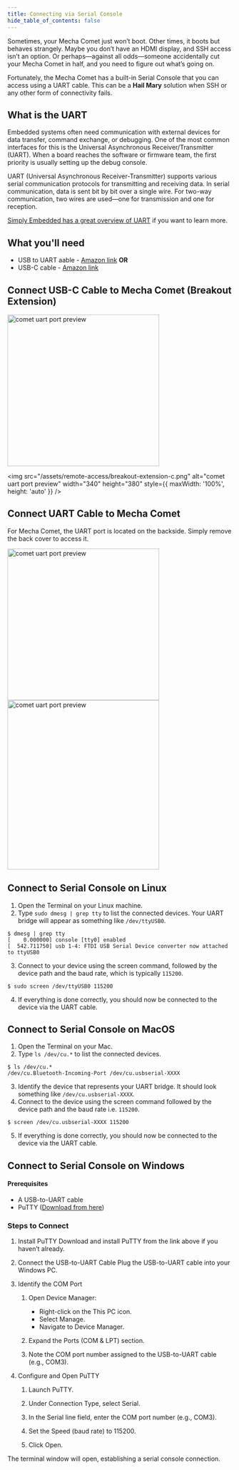 ```yaml
---
title: Connecting via Serial Console
hide_table_of_contents: false
---
```


Sometimes, your Mecha Comet just won’t boot. Other times, it boots but behaves strangely. Maybe you don’t have an HDMI display, and SSH access isn’t an option. Or perhaps—against all odds—someone accidentally cut your Mecha Comet in half, and you need to figure out what’s going on.

Fortunately, the Mecha Comet has a built-in Serial Console that you can access using a UART cable. This can be a **Hail Mary** solution when SSH or any other form of connectivity fails.

## What is the UART

Embedded systems often need communication with external devices for data transfer, command exchange, or debugging. One of the most common interfaces for this is the Universal Asynchronous Receiver/Transmitter (UART). When a board reaches the software or firmware team, the first priority is usually setting up the debug console.

UART (Universal Asynchronous Receiver-Transmitter) supports various serial communication protocols for transmitting and receiving data. In serial communication, data is sent bit by bit over a single wire. For two-way communication, two wires are used—one for transmission and one for reception.

[Simply Embedded has a great overview of UART](http://www.simplyembedded.org/tutorials/msp430-uart/) if you want to learn more.

## What you'll need

* USB to UART aable - [Amazon link](https://www.amazon.co.uk/WELLDOER-Interfaces-Debugging-Connection-Development/dp/B0D48928M5)
          **OR**
* USB-C cable - [Amazon link](https://www.amazon.in/Wayona-Braided-Charger-Charging-Samsung/dp/B081FH7R7D)

## Connect USB-C Cable to Mecha Comet (Breakout Extension)


<div style={{ display: 'flex', justifyContent: 'center', alignItems: 'center', margin: '20px 0' }}>
  <img src="/assets/remote-access/breakout-extension.png" alt="comet uart port preview" width="340" height="340" style={{ maxWidth: '100%', height: 'auto' }} />

  <img src="/assets/remote-access/breakout-extension-c.png" alt="comet uart port preview" width="340" height="380" style={{ maxWidth: '100%', height: 'auto' }} />
</div>


## Connect UART Cable to Mecha Comet

For Mecha Comet, the UART port is located on the backside. Simply remove the back cover to access it.


<div style={{ display: 'flex', justifyContent: 'center', alignItems: 'center', margin: '20px 0' }}>
  <img src="/assets/remote-access/main-uart-point-3.png" alt="comet uart port preview" width="340" height="340" style={{ maxWidth: '100%', height: 'auto' }} />
  <img src="/assets/remote-access/connect-uart.png" alt="comet uart port preview" width="340" height="380" style={{ maxWidth: '100%', height: 'auto' }} />
</div>

## Connect to Serial Console on Linux

1. Open the Terminal on your Linux machine.
2. Type `sudo dmesg | grep tty` to list the connected devices. Your UART bridge will appear as something like `/dev/ttyUSB0`.

```
$ dmesg | grep tty
[    0.000000] console [tty0] enabled
[  542.711750] usb 1-4: FTDI USB Serial Device converter now attached to ttyUSB0
```

3. Connect to your device using the screen command, followed by the device path and the baud rate, which is typically `115200`.

```
$ sudo screen /dev/ttyUSB0 115200
```

4. If everything is done correctly, you should now be connected to the device via the UART cable.

## Connect to Serial Console on MacOS

1. Open the Terminal on your Mac.
2. Type `ls /dev/cu.*` to list the connected devices.

```
$ ls /dev/cu.*
/dev/cu.Bluetooth-Incoming-Port /dev/cu.usbserial-XXXX
```

3. Identify the device that represents your UART bridge. It should look something like `/dev/cu.usbserial-XXXX`.
4. Connect to the device using the screen command followed by the device path and the baud rate i.e. `115200`.

```
$ screen /dev/cu.usbserial-XXXX 115200 
```

5. If everything is done correctly, you should now be connected to the device via the UART cable.

## Connect to Serial Console on Windows

#### Prerequisites

- A USB-to-UART cable
- PuTTY ([Download from here](https://www.chiark.greenend.org.uk/~sgtatham/putty/latest.html))

### Steps to Connect
1. Install PuTTY
Download and install PuTTY from the link above if you haven’t already.

2. Connect the USB-to-UART Cable
Plug the USB-to-UART cable into your Windows PC.

3. Identify the COM Port

    1. Open Device Manager:
        - Right-click on the This PC icon.
        - Select Manage.
        - Navigate to Device Manager.

    2. Expand the Ports (COM & LPT) section.

    3. Note the COM port number assigned to the USB-to-UART cable (e.g., COM3).

4. Configure and Open PuTTY

    1. Launch PuTTY.

    2. Under Connection Type, select Serial.

    3. In the Serial line field, enter the COM port number (e.g., COM3).

    4. Set the Speed (baud rate) to 115200.

    5. Click Open.

The terminal window will open, establishing a serial console connection.